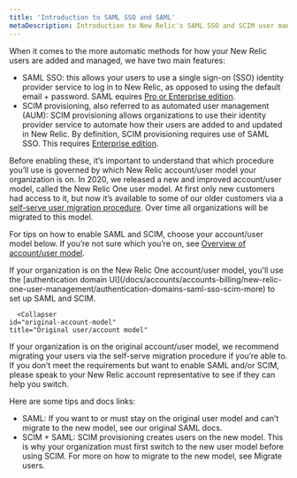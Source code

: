 ```yaml
---
title: 'Introduction to SAML SSO and SAML'
metaDescription: Introduction to New Relic's SAML SSO and SCIM user management options.
---
```


When it comes to the more automatic methods for how your New Relic users are added and managed, we have two main features: 

* SAML SSO: this allows your users to use a single sign-on (SSO) identity provider service to log in to New Relic, as opposed to using the default email + password. SAML equires [Pro or Enterprise edition](https://newrelic.com/pricing). 
* SCIM provisioning, also referred to as automated user management (AUM): SCIM provisioning allows organizations to use their identity provider service to automate how their users are added to and updated in New Relic. By definition, SCIM provisioning requires use of SAML SSO. This requires [Enterprise edition](https://newrelic.com/pricing). 

Before enabling these, it’s important to understand that which procedure you’ll use is governed by which New Relic account/user model your organization is on. In 2020, we released a new and improved account/user model, called the New Relic One user model. At first only new customers had access to it, but now it’s available to some of our older customers via a [self-serve user migration procedure](/docs/accounts/original-accounts-billing/original-users-roles/user-migration/). Over time all organizations will be migrated to this model. 

For tips on how to enable SAML and SCIM, choose your account/user model below. If you’re not sure which you’re on, see [Overview of account/user model](/docs/accounts/original-accounts-billing/original-product-based-pricing/overview-changes-pricing-user-model/#user-models).

<CollapserGroup>
        <Collapser
    id="new-account-model"
    title="New Relic One user/account model"
  >
If your organization is on the New Relic One account/user model, you'll use the [authentication domain UI](/docs/accounts/accounts-billing/new-relic-one-user-management/authentication-domains-saml-sso-scim-more) to set up SAML and SCIM. 

  </Collapser>

      <Collapser
    id="original-account-model"
    title="Original user/account model"
  >
If your organization is on the original account/user model, we recommend migrating your users via the self-serve migration procedure if you’re able to. If you don’t meet the requirements but want to enable SAML and/or SCIM, please speak to your New Relic account representative to see if they can help you switch. 

Here are some tips and docs links: 

* SAML: If you want to or must stay on the original user model and can’t migrate to the new model, see our original SAML docs.
* SCIM + SAML: SCIM provisioning creates users on the new model. This is why your organization must first switch to the new user model before using SCIM. For more on how to migrate to the new model, see Migrate users.
  </Collapser>

</CollapserGroup>